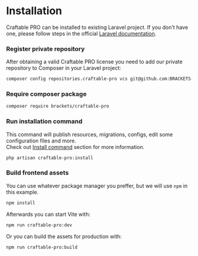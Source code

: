 
# Installation

Craftable PRO can be installed to existing Laravel project. If you don't have one, please follow steps in the official [Laravel documentation](https://laravel.com/docs/9.x/installation).

<div className="steps-container">

### Register private repository

After obtaining a valid Craftable PRO license you need to add our private repository to Composer in your Laravel project:

```bash copy
composer config repositories.craftable-pro vcs git@github.com:BRACKETS-by-TRIAD/craftable-pro.git
```

### Require composer package

```bash copy
composer require brackets/craftable-pro
```

### Run installation command

This command will publish resources, migrations, configs, edit some configuration files and more. <br/>
Check out [Install command](/commands/installation-command) section for more information.

```bash copy
php artisan craftable-pro:install
```

### Build frontend assets

You can use whatever package manager you preffer, but we will use `npm` in this example.

```bash copy
npm install
```

Afterwards you can start Vite with:

```bash copy
npm run craftable-pro:dev
```

Or you can build the assets for production with:

```bash copy
npm run craftable-pro:build
```

</div>
